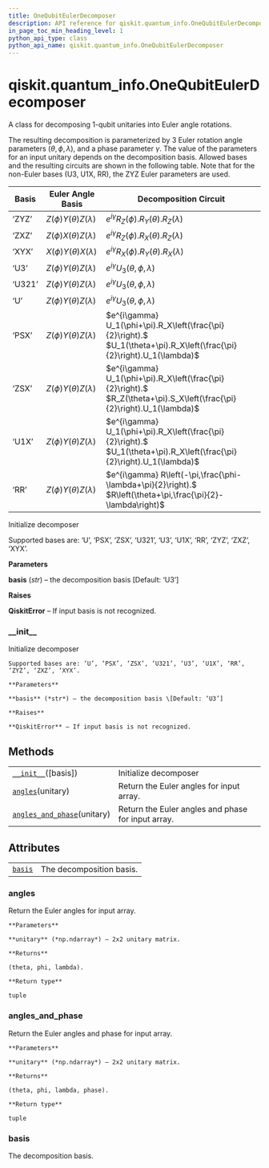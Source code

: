 ```yaml
---
title: OneQubitEulerDecomposer
description: API reference for qiskit.quantum_info.OneQubitEulerDecomposer
in_page_toc_min_heading_level: 1
python_api_type: class
python_api_name: qiskit.quantum_info.OneQubitEulerDecomposer
---
```


# qiskit.quantum\_info.OneQubitEulerDecomposer

<Class id="qiskit.quantum_info.OneQubitEulerDecomposer" github="https://github.com/qiskit/qiskit/tree/stable/0.17/qiskit/quantum_info/synthesis/one_qubit_decompose.py" signature="OneQubitEulerDecomposer(basis='U3')">
  A class for decomposing 1-qubit unitaries into Euler angle rotations.

  The resulting decomposition is parameterized by 3 Euler rotation angle parameters $(\theta, \phi, \lambda)$, and a phase parameter $\gamma$. The value of the parameters for an input unitary depends on the decomposition basis. Allowed bases and the resulting circuits are shown in the following table. Note that for the non-Euler bases (U3, U1X, RR), the ZYZ Euler parameters are used.

  | Basis  | Euler Angle Basis              | Decomposition Circuit                                                                                                   |
  | ------ | ------------------------------ | ----------------------------------------------------------------------------------------------------------------------- |
  | ‘ZYZ’  | $Z(\phi) Y(\theta) Z(\lambda)$ | $e^{i\gamma} R_Z(\phi).R_Y(\theta).R_Z(\lambda)$                                                                        |
  | ‘ZXZ’  | $Z(\phi) X(\theta) Z(\lambda)$ | $e^{i\gamma} R_Z(\phi).R_X(\theta).R_Z(\lambda)$                                                                        |
  | ‘XYX’  | $X(\phi) Y(\theta) X(\lambda)$ | $e^{i\gamma} R_X(\phi).R_Y(\theta).R_X(\lambda)$                                                                        |
  | ‘U3’   | $Z(\phi) Y(\theta) Z(\lambda)$ | $e^{i\gamma} U_3(\theta,\phi,\lambda)$                                                                                  |
  | ‘U321’ | $Z(\phi) Y(\theta) Z(\lambda)$ | $e^{i\gamma} U_3(\theta,\phi,\lambda)$                                                                                  |
  | ‘U’    | $Z(\phi) Y(\theta) Z(\lambda)$ | $e^{i\gamma} U_3(\theta,\phi,\lambda)$                                                                                  |
  | ‘PSX’  | $Z(\phi) Y(\theta) Z(\lambda)$ | $e^{i\gamma} U_1(\phi+\pi).R_X\left(\frac{\pi}{2}\right).$ $U_1(\theta+\pi).R_X\left(\frac{\pi}{2}\right).U_1(\lambda)$ |
  | ‘ZSX’  | $Z(\phi) Y(\theta) Z(\lambda)$ | $e^{i\gamma} U_1(\phi+\pi).R_X\left(\frac{\pi}{2}\right).$ $R_Z(\theta+\pi).S_X\left(\frac{\pi}{2}\right).U_1(\lambda)$ |
  | ‘U1X’  | $Z(\phi) Y(\theta) Z(\lambda)$ | $e^{i\gamma} U_1(\phi+\pi).R_X\left(\frac{\pi}{2}\right).$ $U_1(\theta+\pi).R_X\left(\frac{\pi}{2}\right).U_1(\lambda)$ |
  | ‘RR’   | $Z(\phi) Y(\theta) Z(\lambda)$ | $e^{i\gamma} R\left(-\pi,\frac{\phi-\lambda+\pi}{2}\right).$ $R\left(\theta+\pi,\frac{\pi}{2}-\lambda\right)$           |

  Initialize decomposer

  Supported bases are: ‘U’, ‘PSX’, ‘ZSX’, ‘U321’, ‘U3’, ‘U1X’, ‘RR’, ‘ZYZ’, ‘ZXZ’, ‘XYX’.

  **Parameters**

  **basis** (*str*) – the decomposition basis \[Default: ‘U3’]

  **Raises**

  **QiskitError** – If input basis is not recognized.

  ### \_\_init\_\_

  <Function id="qiskit.quantum_info.OneQubitEulerDecomposer.__init__" name="__init__" signature="__init__(basis='U3')">
    Initialize decomposer

    Supported bases are: ‘U’, ‘PSX’, ‘ZSX’, ‘U321’, ‘U3’, ‘U1X’, ‘RR’, ‘ZYZ’, ‘ZXZ’, ‘XYX’.

    **Parameters**

    **basis** (*str*) – the decomposition basis \[Default: ‘U3’]

    **Raises**

    **QiskitError** – If input basis is not recognized.
  </Function>

  ## Methods

  |                                                                                                                                                             |                                                    |
  | ----------------------------------------------------------------------------------------------------------------------------------------------------------- | -------------------------------------------------- |
  | [`__init__`](#qiskit.quantum_info.OneQubitEulerDecomposer.__init__ "qiskit.quantum_info.OneQubitEulerDecomposer.__init__")(\[basis])                        | Initialize decomposer                              |
  | [`angles`](#qiskit.quantum_info.OneQubitEulerDecomposer.angles "qiskit.quantum_info.OneQubitEulerDecomposer.angles")(unitary)                               | Return the Euler angles for input array.           |
  | [`angles_and_phase`](#qiskit.quantum_info.OneQubitEulerDecomposer.angles_and_phase "qiskit.quantum_info.OneQubitEulerDecomposer.angles_and_phase")(unitary) | Return the Euler angles and phase for input array. |

  ## Attributes

  |                                                                                                                   |                          |
  | ----------------------------------------------------------------------------------------------------------------- | ------------------------ |
  | [`basis`](#qiskit.quantum_info.OneQubitEulerDecomposer.basis "qiskit.quantum_info.OneQubitEulerDecomposer.basis") | The decomposition basis. |

  ### angles

  <Function id="qiskit.quantum_info.OneQubitEulerDecomposer.angles" name="angles" signature="angles(unitary)">
    Return the Euler angles for input array.

    **Parameters**

    **unitary** (*np.ndarray*) – 2x2 unitary matrix.

    **Returns**

    (theta, phi, lambda).

    **Return type**

    tuple
  </Function>

  ### angles\_and\_phase

  <Function id="qiskit.quantum_info.OneQubitEulerDecomposer.angles_and_phase" name="angles_and_phase" signature="angles_and_phase(unitary)">
    Return the Euler angles and phase for input array.

    **Parameters**

    **unitary** (*np.ndarray*) – 2x2 unitary matrix.

    **Returns**

    (theta, phi, lambda, phase).

    **Return type**

    tuple
  </Function>

  ### basis

  <Function id="qiskit.quantum_info.OneQubitEulerDecomposer.basis" name="basis" signature="property basis">
    The decomposition basis.
  </Function>
</Class>


